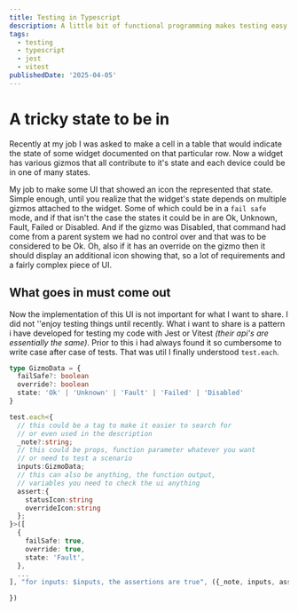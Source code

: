 ```yaml
---
title: Testing in Typescript
description: A little bit of functional programming makes testing easy
tags:
  - testing
  - typescript
  - jest
  - vitest
publishedDate: '2025-04-05'
---
```



# A tricky state to be in

Recently at my job I was asked to make a cell in a table that would indicate the state of some widget documented on that particular row. Now a widget has various gizmos that all contribute to it's state and each device could be in one of many states.

My job to make some UI that showed an icon the represented that state. Simple enough, until you realize that the widget's state depends on multiple gizmos attached to the widget. Some of which could be in a `fail safe` mode, and if that isn't the case the states it could be in are Ok, Unknown, Fault, Failed or Disabled. And if the gizmo was Disabled, that command had come from a parent system we had no control over and that was to be considered to be Ok. Oh, also if it has an override on the gizmo then it should display an additional icon showing that, so a lot of requirements and a fairly complex piece of UI.

<StatusTableDemo />

## What goes in must come out

Now the implementation of this UI is not important for what I want to share. I did not ''enjoy testing things until recently. What i want to share is a pattern i have developed for testing my code with Jest or Vitest _(their api's are essentially the same)_. Prior to this i had always found it so cumbersome to write case after case of tests. That was util I finally understood `test.each`.

```ts
type GizmoData = {
  failSafe?: boolean
  override?: boolean
  state: 'Ok' | 'Unknown' | 'Fault' | 'Failed' | 'Disabled'
}

test.each<{
  // this could be a tag to make it easier to search for
  // or even used in the description
  _note?:string;
  // this could be props, function parameter whatever you want
  // or need to test a scenario
  inputs:GizmoData;
  // this can also be anything, the function output,
  // variables you need to check the ui anything
  assert:{
    statusIcon:string
    overrideIcon:string
  };
}>([
  {
    failSafe: true,
    override: true,
    state: 'Fault',
  },
  ...
], "for inputs: $inputs, the assertions are true", ({_note, inputs, assert})=>{

})
```
